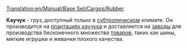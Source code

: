 [[Translation:en/Manual/Base Set/Cargos/Rubber]]

{{ru/Manual/Base Set/Cargos/Груз|груз=Каучук
|изображение=en/Manual/Base Set/Industries/Rubberplantation.png
|производит=[[ru/Manual/Base Set/Industries/Плантация гевеи|Плантация каучука]]
|принимает=[[ru/Manual/Base Set/Industries/Завод]]
}}

'''Каучук''' - груз, доступный только в [[ru/Manual/Климат#subtropicheskii|субтропическом]] климате. Он производится на [[ru/Manual/Base Set/Industries/Плантация гевеи|плантациях каучука]] и доставляется на [[ru/Manual/Base Set/Industries/Завод|заводы]] для производства бесконечного множества [[ru/Manual/Base Set/Cargos/Товары|товаров]], таких как шины, мягкие игрушки и жевачки плохого качества.